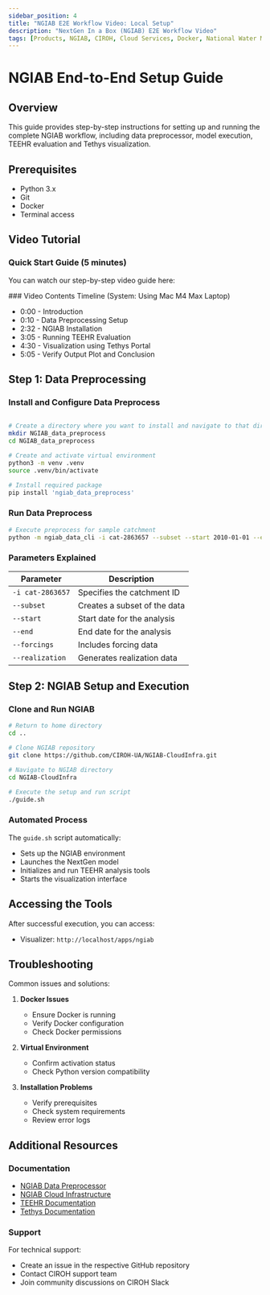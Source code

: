 ```yaml
---
sidebar_position: 4
title: "NGIAB E2E Workflow Video: Local Setup"
description: "NextGen In a Box (NGIAB) E2E Workflow Video"
tags: [Products, NGIAB, CIROH, Cloud Services, Docker, National Water Model, Education, TEEHR, Tethys Platform]
---
```


<!-- TODO: This is pretty broad... would it be better suited to the Education section? -->

# NGIAB End-to-End Setup Guide

## Overview
This guide provides step-by-step instructions for setting up and running the complete NGIAB workflow, including data preprocessor, model execution, TEEHR evaluation and Tethys visualization.

## Prerequisites
- Python 3.x
- Git
- Docker
- Terminal access

## Video Tutorial

### Quick Start Guide (5 minutes)

You can watch our step-by-step video guide here:


<VideoPlayer url="https://youtu.be/s5jz6Hvn-6s"  />
### Video Contents Timeline
(System: Using Mac M4 Max Laptop)

- 0:00 - Introduction
- 0:10 - Data Preprocessing Setup
- 2:32 - NGIAB Installation
- 3:05 - Running TEEHR Evaluation
- 4:30 - Visualization using Tethys Portal
- 5:05 - Verify Output Plot and Conclusion

## Step 1: Data Preprocessing

### Install and Configure Data Preprocess
```bash

# Create a directory where you want to install and navigate to that directory (e.g., NGIAB_data_preprocess)
mkdir NGIAB_data_preprocess
cd NGIAB_data_preprocess

# Create and activate virtual environment
python3 -m venv .venv
source .venv/bin/activate

# Install required package
pip install 'ngiab_data_preprocess'
```

### Run Data Preprocess
```bash
# Execute preprocess for sample catchment
python -m ngiab_data_cli -i cat-2863657 --subset --start 2010-01-01 --end 2010-01-02 --forcings --realization
```

### Parameters Explained
| Parameter | Description |
|-----------|-------------|
| `-i cat-2863657` | Specifies the catchment ID |
| `--subset` | Creates a subset of the data |
| `--start` | Start date for the analysis |
| `--end` | End date for the analysis |
| `--forcings` | Includes forcing data |
| `--realization` | Generates realization data |

## Step 2: NGIAB Setup and Execution

### Clone and Run NGIAB
```bash
# Return to home directory
cd ..

# Clone NGIAB repository
git clone https://github.com/CIROH-UA/NGIAB-CloudInfra.git

# Navigate to NGIAB directory
cd NGIAB-CloudInfra

# Execute the setup and run script
./guide.sh
```

### Automated Process
The `guide.sh` script automatically:
- Sets up the NGIAB environment
- Launches the NextGen model
- Initializes and run TEEHR analysis tools
- Starts the visualization interface

## Accessing the Tools

After successful execution, you can access:
- Visualizer: `http://localhost/apps/ngiab`

## Troubleshooting

Common issues and solutions:

1. **Docker Issues**
   - Ensure Docker is running
   - Verify Docker configuration
   - Check Docker permissions

2. **Virtual Environment**
   - Confirm activation status
   - Check Python version compatibility

4. **Installation Problems**
   - Verify prerequisites
   - Check system requirements
   - Review error logs

## Additional Resources

### Documentation
- [NGIAB Data Preprocessor](https://github.com/CIROH-UA/NGIAB_data_preprocess)
- [NGIAB Cloud Infrastructure](https://github.com/CIROH-UA/NGIAB-CloudInfra)
- [TEEHR Documentation](https://github.com/RTIInternational/teehr)
- [Tethys Documentation](https://www.tethysplatform.org/)

### Support
For technical support:
- Create an issue in the respective GitHub repository
- Contact CIROH support team
- Join community discussions on CIROH Slack
